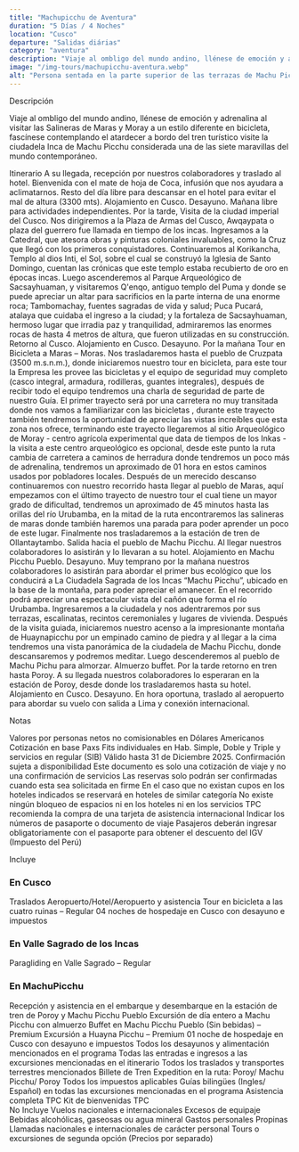 ```yaml
---
title: "Machupicchu de Aventura"
duration: "5 Días / 4 Noches"
location: "Cusco"
departure: "Salidas diárias"
category: "aventura"
description: "Viaje al ombligo del mundo andino, llénese de emoción y adrenalina al visitar las Salineras de Maras y Moray en bicicleta, contemple el atardecer a bordo del tren turístico y visite la ciudadela Inca de Machu Picchu, considerada una de las siete maravillas del mundo contemporáneo."
image: "/img-tours/machupicchu-aventura.webp"
alt: "Persona sentada en la parte superior de las terrazas de Machu Picchu contenplando la ciudadela y Huayna Picchu"
---
```



<H2Tours> Descripción </H2Tours>

Viaje al ombligo del mundo andino, llénese de emoción y adrenalina al visitar las Salineras de Maras y Moray a un estilo diferente en bicicleta, fascínese contemplando el atardecer a bordo del tren turístico visite la ciudadela Inca de Machu Picchu considerada una de las siete maravillas del mundo contemporáneo.

<section id="itinerario"  class="mt-16">
<H2Tours> Itinerario </H2Tours>

<ItineraryDay day="1" title="Cusco">
  A su llegada, recepción por nuestros colaboradores y traslado al hotel.
  Bienvenida con el mate de hoja de Coca, infusión que nos ayudara a
  aclimatarnos. Resto del día libre para descansar en el hotel para evitar el
  mal de altura (3300 mts). Alojamiento en Cusco.
</ItineraryDay>

<ItineraryDay day="2" title="Cusco">
  Desayuno. Mañana libre para actividades independientes. Por la tarde, Visita
  de la ciudad imperial del Cusco. Nos dirigiremos a la Plaza de Armas del
  Cusco, Awqaypata o plaza del guerrero fue llamada en tiempo de los incas.
  Ingresamos a la Catedral, que atesora obras y pinturas coloniales invaluables,
  como la Cruz que llegó con los primeros conquistadores. Continuaremos al
  Korikancha, Templo al dios Inti, el Sol, sobre el cual se construyó la Iglesia
  de Santo Domingo, cuentan las crónicas que este templo estaba recubierto de
  oro en épocas incas. Luego ascenderemos al Parque Arqueológico de
  Sacsayhuaman, y visitaremos Q'enqo, antiguo templo del Puma y donde se puede
  apreciar un altar para sacrificios en la parte interna de una enorme roca;
  Tambomachay, fuentes sagradas de vida y salud; Puca Pucará, atalaya que
  cuidaba el ingreso a la ciudad; y la fortaleza de Sacsayhuaman, hermoso lugar
  que irradia paz y tranquilidad, admiraremos las enormes rocas de hasta 4
  metros de altura, que fueron utilizadas en su construcción. Retorno al Cusco.
  Alojamiento en Cusco.
</ItineraryDay>

<ItineraryDay day="3" title="Cusco / Maras Moray / MachuPicchu">
  Desayuno. Por la mañana Tour en Bicicleta a Maras – Moras. Nos trasladaremos
  hasta el pueblo de Cruzpata (3500 m.s.n.m.), donde iniciaremos nuestro tour en
  bicicleta, para este tour la Empresa les provee las bicicletas y el equipo de
  seguridad muy completo (casco integral, armadura, rodilleras, guantes
  integrales), después de recibir todo el equipo tendremos una charla de
  seguridad de parte de nuestro Guía. El primer trayecto será por una carretera
  no muy transitada donde nos vamos a familiarizar con las bicicletas , durante
  este trayecto también tendremos la oportunidad de apreciar las vistas
  increíbles que esta zona nos ofrece, terminando este trayecto llegaremos al
  sitio Arqueológico de Moray - centro agrícola experimental que data de tiempos
  de los Inkas - la visita a este centro arqueológico es opcional, desde este
  punto la ruta cambia de carretera a caminos de herradura donde tendremos un
  poco más de adrenalina, tendremos un aproximado de 01 hora en estos caminos
  usados por pobladores locales. Después de un merecido descanso continuaremos
  con nuestro recorrido hasta llegar al pueblo de Maras, aquí empezamos con el
  último trayecto de nuestro tour el cual tiene un mayor grado de dificultad,
  tendremos un aproximado de 45 minutos hasta las orillas del río Urubamba, en
  la mitad de la ruta encontraremos las salineras de maras donde también haremos
  una parada para poder aprender un poco de este lugar. Finalmente nos
  trasladaremos a la estación de tren de Ollantaytambo. Salida hacia el pueblo
  de Machu Picchu. Al llegar nuestros colaboradores lo asistirán y lo llevaran a
  su hotel. Alojamiento en Machu Picchu Pueblo.
</ItineraryDay>

<ItineraryDay day="4" title="MachuPicchu / Cusco">
  Desayuno. Muy temprano por la mañana nuestros colaboradores lo asistirán para
  abordar el primer bus ecológico que los conducirá a La Ciudadela Sagrada de
  los Incas “Machu Picchu”, ubicado en la base de la montaña, para poder
  apreciar el amanecer. En el recorrido podrá apreciar una espectacular vista
  del cañón que forma el río Urubamba. Ingresaremos a la ciudadela y nos
  adentraremos por sus terrazas, escalinatas, recintos ceremoniales y lugares de
  vivienda. Después de la visita guiada, iniciaremos nuestro acenso a la
  impresionante montaña de Huaynapicchu por un empinado camino de piedra y al
  llegar a la cima tendremos una vista panorámica de la ciudadela de Machu
  Picchu, donde descansaremos y podremos meditar. Luego descenderemos al pueblo
  de Machu Pichu para almorzar. Almuerzo buffet. Por la tarde retorno en tren
  hasta Poroy. A su llegada nuestros colaboradores lo esperaran en la estación
  de Poroy, desde donde los trasladaremos hasta su hotel. Alojamiento en Cusco.
</ItineraryDay>

<ItineraryDay day="5" title="Machu Picchu / Cusco">
  Desayuno. En hora oportuna, traslado al aeropuerto para abordar su vuelo con salida a Lima y conexión internacional.
</ItineraryDay>
</section>

<section id="notas" class="mt-16">

<H2Tours> Notas </H2Tours>

<IconListItem icon={NotesIcon}>
  Valores por personas netos no comisionables en Dólares Americanos
</IconListItem>
<IconListItem icon={NotesIcon}>
  Cotización en base Paxs Fits individuales en Hab. Simple, Doble y Triple y servicios en regular (SIB)
</IconListItem>
<IconListItem icon={NotesIcon}>
  Válido hasta 31 de Diciembre 2025. Confirmación sujeta a disponibilidad
</IconListItem>
<IconListItem icon={NotesIcon}>
  Este documento es solo una cotización de viaje y no una confirmación de servicios
</IconListItem>
<IconListItem icon={NotesIcon}>
  Las reservas solo podrán ser confirmadas cuando esta sea solicitada en firme
</IconListItem>
<IconListItem icon={NotesIcon}>
  En el caso que no existan cupos en los hoteles indicados se reservará en hoteles de similar categoría
</IconListItem>
<IconListItem icon={NotesIcon}>
  No existe ningún bloqueo de espacios ni en los hoteles ni en los servicios
</IconListItem>
<IconListItem icon={NotesIcon}>
  TPC recomienda la compra de una tarjeta de asistencia internacional
</IconListItem>
<IconListItem icon={NotesIcon}>
  Indicar los números de pasaporte o documento de viaje
</IconListItem>
<IconListItem icon={NotesIcon}>
  Pasajeros deberán ingresar obligatoriamente con el pasaporte para obtener el descuento del IGV (Impuesto del Perú)
</IconListItem>
</section>

<section id="incluye" class="mt-16">

<H2Tours> Incluye </H2Tours>
### **En Cusco**
<IconListItem icon={IncludesIcon}>
  Traslados Aeropuerto/Hotel/Aeropuerto y asistencia
</IconListItem>
<IconListItem icon={IncludesIcon}>
  Tour en bicicleta a las cuatro ruinas – Regular
</IconListItem>
<IconListItem icon={IncludesIcon}>
  04 noches de hospedaje en Cusco con desayuno e impuestos
</IconListItem>

### **En Valle Sagrado de los Incas**

<IconListItem icon={IncludesIcon}>
  Paragliding en Valle Sagrado – Regular
</IconListItem>

### **En MachuPicchu**

<IconListItem icon={IncludesIcon}>
  Recepción y asistencia en el embarque y desembarque en la estación de tren de Poroy y Machu Picchu Pueblo
</IconListItem>
<IconListItem icon={IncludesIcon}>
  Excursión de día entero a Machu Picchu con almuerzo Buffet en Machu Picchu Pueblo (Sin bebidas) – Premium
</IconListItem>
<IconListItem icon={IncludesIcon}>
  Excursión a Huayna Picchu – Premium
</IconListItem>
<IconListItem icon={IncludesIcon}>
  01 noche de hospedaje en Cusco con desayuno e impuestos
</IconListItem>
<IconListItem icon={IncludesIcon}>
  Todos los desayunos y alimentación mencionados en el programa
</IconListItem>
<IconListItem icon={IncludesIcon}>
  Todas las entradas e ingresos a las excursiones mencionadas en el itinerario
</IconListItem>
<IconListItem icon={IncludesIcon}>
  Todos los traslados y transportes terrestres mencionados
</IconListItem>
<IconListItem icon={IncludesIcon}>
  Billete de Tren Expedition en la ruta: Poroy/ Machu Picchu/ Poroy
</IconListItem>
<IconListItem icon={IncludesIcon}>
  Todos los impuestos aplicables
</IconListItem>
<IconListItem icon={IncludesIcon}>
  Guías bilingües (Ingles/ Español) en todas las excursiones mencionadas en el programa
</IconListItem>
<IconListItem icon={IncludesIcon}>
  Asistencia completa TPC
</IconListItem>
<IconListItem icon={IncludesIcon}>
  Kit de bienvenidas TPC
</IconListItem>
</section>

<section id="no-incluye" class="mt-16">
<H2Tours> No Incluye </H2Tours>

<IconListItem icon={ExcludesIcon}>
  Vuelos nacionales e internacionales
</IconListItem>
<IconListItem icon={ExcludesIcon}>
  Excesos de equipaje
</IconListItem>
<IconListItem icon={ExcludesIcon}>
  Bebidas alcohólicas, gaseosas ou agua mineral
</IconListItem>
<IconListItem icon={ExcludesIcon}>
  Gastos personales
</IconListItem>
<IconListItem icon={ExcludesIcon}>
  Propinas
</IconListItem>
<IconListItem icon={ExcludesIcon}>
  Llamadas nacionales e internacionales de carácter personal
</IconListItem>
<IconListItem icon={ExcludesIcon}>
  Tours o excursiones de segunda opción (Precios por separado)
</IconListItem>
</section>
